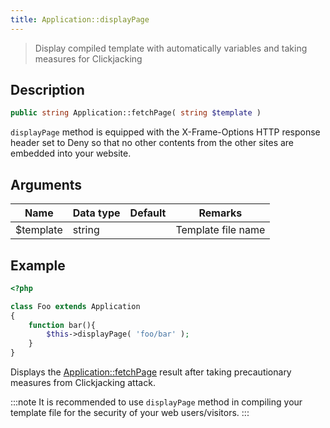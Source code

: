 ```yaml
---
title: Application::displayPage
---
```


> Display compiled template with automatically variables and taking measures for Clickjacking

## Description

```php
public string Application::fetchPage( string $template )
```

`displayPage` method is equipped with the X-Frame-Options HTTP response header set to Deny so that no other contents from the other sites are embedded into your website.

## Arguments

| Name      | Data type | Default | Remarks            |
| --------- | --------- | ------- | ------------------ |
| $template | string    |         | Template file name |

## Example

```php title="code/application/Foo.php"
<?php

class Foo extends Application
{
    function bar(){
        $this->displayPage( 'foo/bar' );
    }
}
```

Displays the [Application::fetchPage](/docs/fegg/basic/templates/methods/fetchpage) result after taking precautionary measures from Clickjacking attack.

:::note
It is recommended to use `displayPage` method in compiling your template file for the security of your web users/visitors.
:::